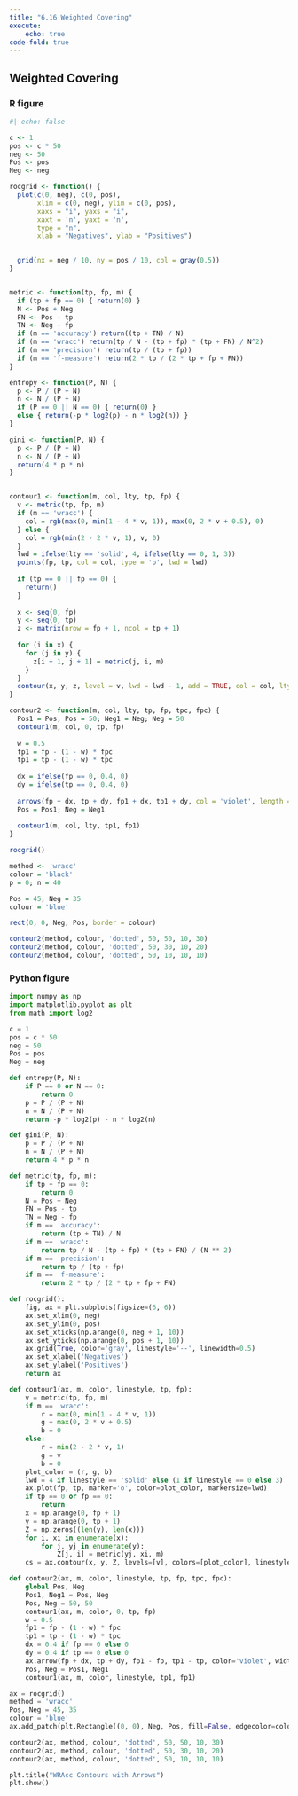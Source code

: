 ```yaml
---
title: "6.16 Weighted Covering"
execute: 
    echo: true
code-fold: true
---
```


## Weighted Covering

### R figure

```r
#| echo: false

c <- 1  
pos <- c * 50  
neg <- 50  
Pos <- pos
Neg <- neg

rocgrid <- function() {
  plot(c(0, neg), c(0, pos),
       xlim = c(0, neg), ylim = c(0, pos),
       xaxs = "i", yaxs = "i",
       xaxt = 'n', yaxt = 'n',
       type = "n",
       xlab = "Negatives", ylab = "Positives")
  

  grid(nx = neg / 10, ny = pos / 10, col = gray(0.5))
}


metric <- function(tp, fp, m) {
  if (tp + fp == 0) { return(0) }
  N <- Pos + Neg
  FN <- Pos - tp
  TN <- Neg - fp
  if (m == 'accuracy') return((tp + TN) / N)
  if (m == 'wracc') return(tp / N - (tp + fp) * (tp + FN) / N^2)
  if (m == 'precision') return(tp / (tp + fp))
  if (m == 'f-measure') return(2 * tp / (2 * tp + fp + FN))
}

entropy <- function(P, N) {
  p <- P / (P + N)
  n <- N / (P + N)
  if (P == 0 || N == 0) { return(0) }
  else { return(-p * log2(p) - n * log2(n)) }
}

gini <- function(P, N) {
  p <- P / (P + N)
  n <- N / (P + N)
  return(4 * p * n)
}


contour1 <- function(m, col, lty, tp, fp) {
  v <- metric(tp, fp, m)
  if (m == 'wracc') {
    col = rgb(max(0, min(1 - 4 * v, 1)), max(0, 2 * v + 0.5), 0)
  } else {
    col = rgb(min(2 - 2 * v, 1), v, 0)
  }
  lwd = ifelse(lty == 'solid', 4, ifelse(lty == 0, 1, 3))
  points(fp, tp, col = col, type = 'p', lwd = lwd)
  
  if (tp == 0 || fp == 0) {
    return()
  }
  
  x <- seq(0, fp)
  y <- seq(0, tp)
  z <- matrix(nrow = fp + 1, ncol = tp + 1)
  
  for (i in x) {
    for (j in y) {
      z[i + 1, j + 1] = metric(j, i, m)
    }
  }
  contour(x, y, z, level = v, lwd = lwd - 1, add = TRUE, col = col, lty = lty, labels = "")
}

contour2 <- function(m, col, lty, tp, fp, tpc, fpc) {
  Pos1 = Pos; Pos = 50; Neg1 = Neg; Neg = 50
  contour1(m, col, 0, tp, fp)
  
  w = 0.5
  fp1 = fp - (1 - w) * fpc
  tp1 = tp - (1 - w) * tpc
  
  dx = ifelse(fp == 0, 0.4, 0)
  dy = ifelse(tp == 0, 0.4, 0)
  
  arrows(fp + dx, tp + dy, fp1 + dx, tp1 + dy, col = 'violet', length = 0.1, lwd = 3)
  Pos = Pos1; Neg = Neg1
  
  contour1(m, col, lty, tp1, fp1)
}

rocgrid()

method <- 'wracc' 
colour = 'black'  
p = 0; n = 40

Pos = 45; Neg = 35
colour = 'blue'

rect(0, 0, Neg, Pos, border = colour)

contour2(method, colour, 'dotted', 50, 50, 10, 30)
contour2(method, colour, 'dotted', 50, 30, 10, 20)
contour2(method, colour, 'dotted', 50, 10, 10, 10)


```

### Python figure

```python

import numpy as np
import matplotlib.pyplot as plt
from math import log2

c = 1
pos = c * 50
neg = 50
Pos = pos
Neg = neg

def entropy(P, N):
    if P == 0 or N == 0:
        return 0
    p = P / (P + N)
    n = N / (P + N)
    return -p * log2(p) - n * log2(n)

def gini(P, N):
    p = P / (P + N)
    n = N / (P + N)
    return 4 * p * n

def metric(tp, fp, m):
    if tp + fp == 0:
        return 0
    N = Pos + Neg
    FN = Pos - tp
    TN = Neg - fp
    if m == 'accuracy':
        return (tp + TN) / N
    if m == 'wracc':
        return tp / N - (tp + fp) * (tp + FN) / (N ** 2)
    if m == 'precision':
        return tp / (tp + fp)
    if m == 'f-measure':
        return 2 * tp / (2 * tp + fp + FN)

def rocgrid():
    fig, ax = plt.subplots(figsize=(6, 6))
    ax.set_xlim(0, neg)
    ax.set_ylim(0, pos)
    ax.set_xticks(np.arange(0, neg + 1, 10))
    ax.set_yticks(np.arange(0, pos + 1, 10))
    ax.grid(True, color='gray', linestyle='--', linewidth=0.5)
    ax.set_xlabel('Negatives')
    ax.set_ylabel('Positives')
    return ax

def contour1(ax, m, color, linestyle, tp, fp):
    v = metric(tp, fp, m)
    if m == 'wracc':
        r = max(0, min(1 - 4 * v, 1))
        g = max(0, 2 * v + 0.5)
        b = 0
    else:
        r = min(2 - 2 * v, 1)
        g = v
        b = 0
    plot_color = (r, g, b)
    lwd = 4 if linestyle == 'solid' else (1 if linestyle == 0 else 3)
    ax.plot(fp, tp, marker='o', color=plot_color, markersize=lwd)
    if tp == 0 or fp == 0:
        return
    x = np.arange(0, fp + 1)
    y = np.arange(0, tp + 1)
    Z = np.zeros((len(y), len(x)))
    for i, xi in enumerate(x):
        for j, yj in enumerate(y):
            Z[j, i] = metric(yj, xi, m)
    cs = ax.contour(x, y, Z, levels=[v], colors=[plot_color], linestyles=linestyle, linewidths=lwd - 1)

def contour2(ax, m, color, linestyle, tp, fp, tpc, fpc):
    global Pos, Neg
    Pos1, Neg1 = Pos, Neg
    Pos, Neg = 50, 50
    contour1(ax, m, color, 0, tp, fp)
    w = 0.5
    fp1 = fp - (1 - w) * fpc
    tp1 = tp - (1 - w) * tpc
    dx = 0.4 if fp == 0 else 0
    dy = 0.4 if tp == 0 else 0
    ax.arrow(fp + dx, tp + dy, fp1 - fp, tp1 - tp, color='violet', width=0.2, head_width=1.5, length_includes_head=True)
    Pos, Neg = Pos1, Neg1
    contour1(ax, m, color, linestyle, tp1, fp1)

ax = rocgrid()
method = 'wracc'
Pos, Neg = 45, 35
colour = 'blue'
ax.add_patch(plt.Rectangle((0, 0), Neg, Pos, fill=False, edgecolor=colour, linewidth=2))

contour2(ax, method, colour, 'dotted', 50, 50, 10, 30)
contour2(ax, method, colour, 'dotted', 50, 30, 10, 20)
contour2(ax, method, colour, 'dotted', 50, 10, 10, 10)

plt.title("WRAcc Contours with Arrows")
plt.show()


```